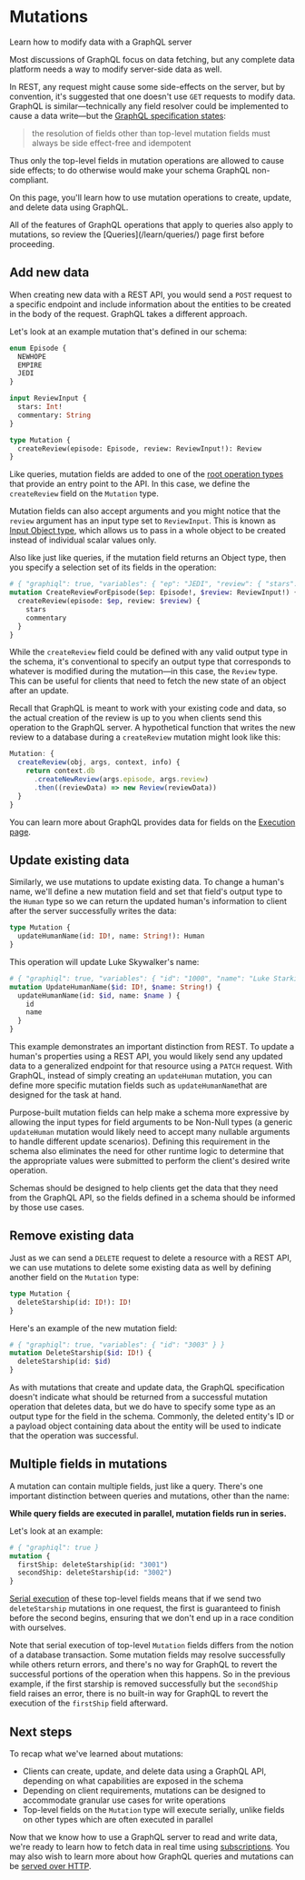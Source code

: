
# Mutations

<p className="learn-subtitle">Learn how to modify data with a GraphQL server</p>

Most discussions of GraphQL focus on data fetching, but any complete data platform needs a way to modify server-side data as well.

In REST, any request might cause some side-effects on the server, but by convention, it's suggested that one doesn't use `GET` requests to modify data. GraphQL is similar—technically any field resolver could be implemented to cause a data write—but the [GraphQL specification states](https://spec.graphql.org/draft/#sel-GANRNDAB6DBmMn6D):

> the resolution of fields other than top-level mutation fields must always be side effect-free and idempotent

Thus only the top-level fields in mutation operations are allowed to cause side effects; to do otherwise would make your schema GraphQL non-compliant.

On this page, you'll learn how to use mutation operations to create, update, and delete data using GraphQL.

<Callout type="info">
All of the features of GraphQL operations that apply to queries also apply to mutations, so review the [Queries](/learn/queries/) page first before proceeding.
</Callout>

## Add new data

When creating new data with a REST API, you would send a `POST` request to a specific endpoint and include information about the entities to be created in the body of the request. GraphQL takes a different approach.

Let's look at an example mutation that's defined in our schema:

```graphql
enum Episode {
  NEWHOPE
  EMPIRE
  JEDI
}

input ReviewInput {
  stars: Int!
  commentary: String
}

type Mutation {
  createReview(episode: Episode, review: ReviewInput!): Review
}
```

Like queries, mutation fields are added to one of the [root operation types](https://spec.graphql.org/draft/#sec-Root-Operation-Types) that provide an entry point to the API. In this case, we define the `createReview` field on the `Mutation` type. 

Mutation fields can also accept arguments and you might notice that the `review` argument has an input type set to `ReviewInput`. This is known as [Input Object type](/learn/schema/#input-object-types), which allows us to pass in a whole object to be created instead of individual scalar values only.

Also like just like queries, if the mutation field returns an Object type, then you specify a selection set of its fields in the operation:

```graphql
# { "graphiql": true, "variables": { "ep": "JEDI", "review": { "stars": 5, "commentary": "This is a great movie!" } } }
mutation CreateReviewForEpisode($ep: Episode!, $review: ReviewInput!) {
  createReview(episode: $ep, review: $review) {
    stars
    commentary
  }
}
```

While the `createReview` field could be defined with any valid output type in the schema, it's conventional to specify an output type that corresponds to whatever is modified during the mutation—in this case, the `Review` type. This can be useful for clients that need to fetch the new state of an object after an update.

Recall that GraphQL is meant to work with your existing code and data, so the actual creation of the review is up to you when clients send this operation to the GraphQL server. A hypothetical function that writes the new review to a database during a `createReview` mutation might look like this:

```js
Mutation: {
  createReview(obj, args, context, info) {
    return context.db
      .createNewReview(args.episode, args.review)
      .then((reviewData) => new Review(reviewData))
  }
}
```

You can learn more about GraphQL provides data for fields on the [Execution page](/learn/execution).

## Update existing data

Similarly, we use mutations to update existing data. To change a human's name, we'll define a new mutation field and set that field's output type to the `Human` type so we can return the updated human's information to client after the server successfully writes the data:

```graphql
type Mutation {
  updateHumanName(id: ID!, name: String!): Human
}
```

This operation will update Luke Skywalker's name:

```graphql
# { "graphiql": true, "variables": { "id": "1000", "name": "Luke Starkiller" } }
mutation UpdateHumanName($id: ID!, $name: String!) { 
  updateHumanName(id: $id, name: $name ) {
    id
    name
  }
}
```

This example demonstrates an important distinction from REST. To update a human's properties using a REST API, you would likely send any updated data to a generalized endpoint for that resource using a `PATCH` request. With GraphQL, instead of simply creating an `updateHuman` mutation, you can define more specific mutation fields such as `updateHumanName`that are designed for the task at hand.

Purpose-built mutation fields can help make a schema more expressive by allowing the input types for field arguments to be Non-Null types (a generic `updateHuman` mutation would likely need to accept many nullable arguments to handle different update scenarios). Defining this requirement in the schema also eliminates the need for other runtime logic to determine that the appropriate values were submitted to perform the client's desired write operation.

Schemas should be designed to help clients get the data that they need from the GraphQL API, so the fields defined in a schema should be informed by those use cases.

## Remove existing data

Just as we can send a `DELETE` request to delete a resource with a REST API, we can use mutations to delete some existing data as well by defining another field on the `Mutation` type:

```graphql
type Mutation {
  deleteStarship(id: ID!): ID!
}
```

Here's an example of the new mutation field:

```graphql
# { "graphiql": true, "variables": { "id": "3003" } }
mutation DeleteStarship($id: ID!) { 
  deleteStarship(id: $id)
}
```

As with mutations that create and update data, the GraphQL specification doesn't indicate what should be returned from a successful mutation operation that deletes data, but we do have to specify some type as an output type for the field in the schema. Commonly, the deleted entity's ID or a payload object containing data about the entity will be used to indicate that the operation was successful.

## Multiple fields in mutations

A mutation can contain multiple fields, just like a query. There's one important distinction between queries and mutations, other than the name:

**While query fields are executed in parallel, mutation fields run in series.**

Let's look at an example:

```graphql
# { "graphiql": true }
mutation { 
  firstShip: deleteStarship(id: "3001")
  secondShip: deleteStarship(id: "3002")
}
```

[Serial execution](https://spec.graphql.org/draft/#sec-Normal-and-Serial-Execution) of these top-level fields means that if we send two `deleteStarship` mutations in one request, the first is guaranteed to finish before the second begins, ensuring that we don't end up in a race condition with ourselves.

Note that serial execution of top-level `Mutation` fields differs from the notion of a database transaction. Some mutation fields may resolve successfully while others return errors, and there's no way for GraphQL to revert the successful portions of the operation when this happens. So in the previous example, if the first starship is removed successfully but the `secondShip` field raises an error, there is no built-in way for GraphQL to revert the execution of the `firstShip` field afterward.

## Next steps

To recap what we've learned about mutations:

- Clients can create, update, and delete data using a GraphQL API, depending on what capabilities are exposed in the schema
- Depending on client requirements, mutations can be designed to accommodate granular use cases for write operations 
- Top-level fields on the `Mutation` type will execute serially, unlike fields on other types which are often executed in parallel

Now that we know how to use a GraphQL server to read and write data, we're ready to learn how to fetch data in real time using [subscriptions](/learn/subscriptions). You may also wish to learn more about how GraphQL queries and mutations can be [served over HTTP](/learn/serving-over-http/).
